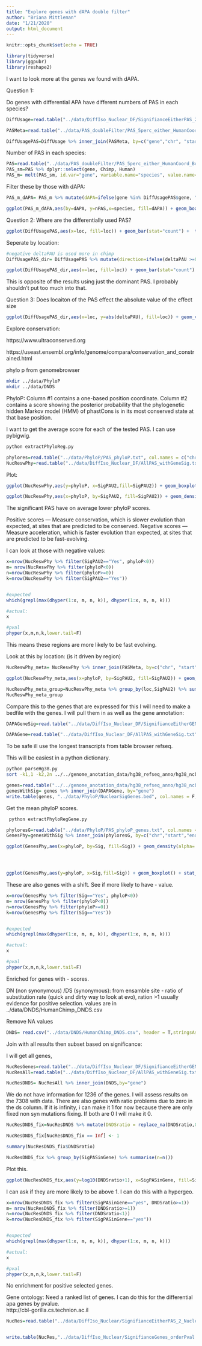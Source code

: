 ```yaml
---
title: "Explore genes with dAPA double filter"
author: "Briana Mittleman"
date: "1/21/2020"
output: html_document
---
```


```r
knitr::opts_chunk$set(echo = TRUE)
```


```r
library(tidyverse)
library(ggpubr)
library(reshape2)
```

I want to look more at the genes we found with dAPA. 

Question 1:

Do genes with differential APA have different numbers of PAS in each species?

```r
DiffUsage=read.table("../data/DiffIso_Nuclear_DF/SignifianceEitherPAS_2_Nuclear.txt", header = T, stringsAsFactors = F)

PASMeta=read.table("../data/PAS_doubleFilter/PAS_5perc_either_HumanCoord_BothUsage_meta_doubleFilter.txt", header = T, stringsAsFactors = F) %>% dplyr::select(PAS, chr, start,end, gene, loc)

DiffUsagePAS=DiffUsage %>% inner_join(PASMeta, by=c("gene","chr", "start", "end"))
```

Number of PAS in each species: 

```r
PAS=read.table("../data/PAS_doubleFilter/PAS_5perc_either_HumanCoord_BothUsage_meta_doubleFilter.txt", stringsAsFactors = F, header = T)
PAS_sm=PAS %>% dplyr::select(gene, Chimp, Human) 
PAS_m= melt(PAS_sm, id.var="gene", variable.name="species", value.name="meanUsage") %>% filter(meanUsage >=0.1) %>% group_by(species, gene) %>% summarise(nPAS=n())
```

Filter these by those with dAPA:

```r
PAS_m_dAPA= PAS_m %>% mutate(dAPA=ifelse(gene %in% DiffUsagePAS$gene, "Y", "N"))
```

```r
ggplot(PAS_m_dAPA,aes(by=dAPA, y=nPAS,x=species, fill=dAPA)) + geom_boxplot()  + stat_compare_means(method = "t.test") + scale_fill_brewer(palette = "Dark2") + labs(y="Number of PAS detected usage", title="Number of PAS detected by gene with differential usage") 
```

Question 2: Where are the differentially used PAS?

```r
ggplot(DiffUsagePAS,aes(x=loc, fill=loc)) + geom_bar(stat="count") +  theme(text= element_text(size=16), legend.position = "none") + scale_fill_brewer(palette = "Dark2") + labs(x="Genic Region", y="Number of dAPA PAS", title="Location of dAPA PAS") 

```

Seperate by location:  

```r
#negative deltaPAU is used more in chimp 
DiffUsagePAS_dir= DiffUsagePAS %>% mutate(direction=ifelse(deltaPAU >=0, "Human", "Chimp"))

ggplot(DiffUsagePAS_dir,aes(x=loc, fill=loc)) + geom_bar(stat="count")  + facet_grid(~direction)+ scale_fill_brewer(palette = "Dark2") + labs(x="Genic Region", y="Number of dAPA PAS", title="Location of dAPA PAS")+ theme(text= element_text(size=16), legend.position = "none") 
```
This is opposite of the results using just the dominant PAS.  I probably shouldn't put too much into that.  

Question 3: Does locaiton of the PAS effect the absolute value of the effect size  

```r
ggplot(DiffUsagePAS_dir,aes(x=loc, y=abs(deltaPAU), fill=loc)) + geom_violin() 
```



Explore conservation:  

https://www.ultraconserved.org

https://useast.ensembl.org/info/genome/compara/conservation_and_constrained.html


phylo p from genomebrowser  

```bash
mkdir ../data/PhyloP
mkdir ../data/DNDS

```
PhyloP: Column #1 contains a one-based position coordinate. Column #2 contains a score showing the posterior probability that the phylogenetic hidden Markov model (HMM) of phastCons is in its most conserved state at that base position.  

I want to get the average score for each of the tested PAS. I can use pybigwig.  

```bash
python extractPhyloReg.py
```

```r
phylores=read.table("../data/PhyloP/PAS_phyloP.txt", col.names = c("chr","start","end", "phyloP"), stringsAsFactors = F) %>% drop_na()
NucReswPhy=read.table("../data/DiffIso_Nuclear_DF/AllPAS_withGeneSig.txt", header = T, stringsAsFactors = F) %>% inner_join(phylores, by=c("chr","start","end"))
```

Plot:  

```r
ggplot(NucReswPhy,aes(y=phyloP, x=SigPAU2,fill=SigPAU2)) + geom_boxplot() + stat_compare_means()+ scale_fill_brewer(palette = "Dark2", name="Signficant")


```

```r

ggplot(NucReswPhy,aes(x=phyloP, by=SigPAU2, fill=SigPAU2)) + geom_density(alpha=.5) + scale_fill_brewer(palette = "Dark2", name="Signficant PAS") + labs(title="Mean PhyloP scores for tested PAS") + annotate("text",label="Wilcoxan, p=1.4e -5",x=6,y=.75)
```

The significant PAS have on average lower phyloP scores. 


Positive scores — Measure conservation, which is slower evolution than expected, at sites that are predicted to be conserved.
Negative scores — Measure acceleration, which is faster evolution than expected, at sites that are predicted to be fast-evolving.


I can look at those with negative values:  

```r
x=nrow(NucReswPhy %>% filter(SigPAU2=="Yes", phyloP<0))
m= nrow(NucReswPhy %>% filter(phyloP<0))
n=nrow(NucReswPhy %>% filter(phyloP>=0))
k=nrow(NucReswPhy %>% filter(SigPAU2=="Yes"))


#expected
which(grepl(max(dhyper(1:x, m, n, k)), dhyper(1:x, m, n, k)))

#actual:
x

#pval
phyper(x,m,n,k,lower.tail=F)
```
This means these regions are more likely to be fast evolving.  

Look at this by location: (is it driven by region)

```r
NucReswPhy_meta= NucReswPhy %>% inner_join(PASMeta, by=c("chr", "start", "end", "gene"))

ggplot(NucReswPhy_meta,aes(x=phyloP, by=SigPAU2, fill=SigPAU2)) + geom_density(alpha=.5) + scale_fill_brewer(palette = "Dark2") + facet_grid(~loc)
```
```r
NucReswPhy_meta_group=NucReswPhy_meta %>% group_by(loc,SigPAU2) %>% summarise(n=n(),meanPhylo=mean(phyloP))
NucReswPhy_meta_group
```

Compare this to the genes that are expressed for this I will need to make a bedfile with the genes. I will pull them in as well as the gene annotation:  

```r

DAPAGeneSig=read.table("../data/DiffIso_Nuclear_DF/SignifianceEitherGENES_Nuclear.txt", stringsAsFactors = F, header = T) 

DAPAGene=read.table("../data/DiffIso_Nuclear_DF/AllPAS_withGeneSig.txt", stringsAsFactors = F, header = T) %>% dplyr::select(gene) %>% unique() %>% mutate(Sig=ifelse(gene %in% DAPAGeneSig$gene,"Yes","No"))
```
To be safe ill use the longest transcripts from table browser refseq.  

This will be easiest in a python dictionary.  
```bash
python parseHg38.py
sort -k1,1 -k2,2n ../../genome_anotation_data/hg38_refseq_anno/hg38_ncbiRefseq_GenesParsed.bed > ../../genome_anotation_data/hg38_refseq_anno/hg38_ncbiRefseq_GenesParsed_sort.bed
```

```r
genes=read.table("../../genome_anotation_data/hg38_refseq_anno/hg38_ncbiRefseq_GenesParsed_sort.bed", col.names = c("chr", "start", "end","name","score","strand"),stringsAsFactors = F) %>% filter(name %in% DAPAGene$gene ) %>% rename("gene"=name)
genesWithSig= genes %>% inner_join(DAPAGene, by="gene")
write.table(genes, "../data/PhyloP/NuclearSigGenes.bed", col.names = F, row.names = F, quote=F, sep="\t")

```

Get the mean phyloP scores.  

```bash
 python extractPhyloRegGene.py 
```

```r
phyloresG=read.table("../data/PhyloP/PAS_phyloP_genes.txt", col.names = c("chr","start","end", "phyloP"), stringsAsFactors = F) %>% drop_na()
GenesPhy=genesWithSig %>% inner_join(phyloresG, by=c("chr","start","end"))
```



```r
ggplot(GenesPhy,aes(x=phyloP, by=Sig, fill=Sig)) + geom_density(alpha=.5)+ scale_fill_brewer(palette = "Dark2", name="Gene with \nSignificant PAS") + labs(title="Mean PhyloP scores for tested Genes") + annotate("text",label="Wilcoxan, p=2.6.4e -12",x=4,y=1.5)




ggplot(GenesPhy,aes(y=phyloP, x=Sig,fill=Sig)) + geom_boxplot() + stat_compare_means()+ scale_fill_brewer(palette = "Dark2")

```
These are also genes with a shift. See if more likely to have - value.  

```r
x=nrow(GenesPhy %>% filter(Sig=="Yes", phyloP<0))
m= nrow(GenesPhy %>% filter(phyloP<0))
n=nrow(GenesPhy %>% filter(phyloP>=0))
k=nrow(GenesPhy %>% filter(Sig=="Yes"))


#expected
which(grepl(max(dhyper(1:x, m, n, k)), dhyper(1:x, m, n, k)))

#actual:
x

#pval
phyper(x,m,n,k,lower.tail=F)
```
Enriched for genes with - scores.  

DN (non synonymous) /DS (synonymous): from ensamble site  - ratio of substitution rate (quick and dirty way to look at evo), ration >1 usually evidence for positive selection. values are in ../data/DNDS/HumanChimp_DNDS.csv 

Remove NA values 
```r
DNDS= read.csv("../data/DNDS/HumanChimp_DNDS.csv", header = T,stringsAsFactors = F) %>% drop_na() %>% group_by(Gene.name) %>% slice(1) %>% ungroup() %>% mutate(DNDSratio= dN.with.Chimpanzee/dS.with.Chimpanzee) %>% dplyr::select(Gene.name, dN.with.Chimpanzee,dS.with.Chimpanzee,DNDSratio) %>% rename("gene"=Gene.name)
```

Join with all results then subset based on significance:  

I will get all genes,

```r
NucResGenes=read.table("../data/DiffIso_Nuclear_DF/SignifianceEitherGENES_Nuclear.txt",header = T)
NucResAll=read.table("../data/DiffIso_Nuclear_DF/AllPAS_withGeneSig.txt", header = T, stringsAsFactors = F) %>% dplyr::select(gene) %>% unique() %>% mutate(SigPASinGene=ifelse(gene %in% NucResGenes$gene, "yes", "no")) 

NucResDNDS= NucResAll %>% inner_join(DNDS,by="gene") 
```
We do not have information for 1236 of the genes. I will assess results on the 7308 with data. There  are also genes with ratio problems due to zero in the ds column. If it is infinity, i can make it 1 for now because there are only fixed non syn mutations fixing. If both are 0 I will make it 0. 

```r
NucResDNDS_fix=NucResDNDS %>% mutate(DNDSratio = replace_na(DNDSratio,0))

NucResDNDS_fix[NucResDNDS_fix == Inf] <- 1

summary(NucResDNDS_fix$DNDSratio)

NucResDNDS_fix %>% group_by(SigPASinGene) %>% summarise(n=n())
```
Plot this.  

```r

ggplot(NucResDNDS_fix,aes(y=log10(DNDSratio+1), x=SigPASinGene, fill=SigPASinGene))+ geom_boxplot() + stat_compare_means( label.y.npc = "middle") + scale_fill_brewer(palette = "Dark2") + labs(x="dAPA in Nuclear") + annotate("text", label="Yes=1451 \n No=5865", y=1.8,x=2)


```
I can ask if they are more likely to be above 1. I can do this with a hypergeo. 

```r

x=nrow(NucResDNDS_fix %>% filter(SigPASinGene=="yes", DNDSratio>=1))
m= nrow(NucResDNDS_fix %>% filter(DNDSratio>=1))
n=nrow(NucResDNDS_fix %>% filter(DNDSratio<1))
k=nrow(NucResDNDS_fix %>% filter(SigPASinGene=="yes"))


#expected
which(grepl(max(dhyper(1:x, m, n, k)), dhyper(1:x, m, n, k)))

#actual:
x

#pval
phyper(x,m,n,k,lower.tail=F)
```



No enrichment for positive selected genes.  

Gene ontology: 
Need a ranked list of genes. I can do this for the differential apa genes by pvalue.  
http://cbl-gorilla.cs.technion.ac.il

```r
NucRes=read.table("../data/DiffIso_Nuclear/SignifianceEitherPAS_2_Nuclear.txt",header = T,stringsAsFactors = F) %>% arrange(p.adjust) %>% dplyr::select(gene) %>% unique()


write.table(NucRes,"../data/DiffIso_Nuclear/SignifianceGenes_orderPval.txt",col.names = F, row.names = F, quote = F)
```



